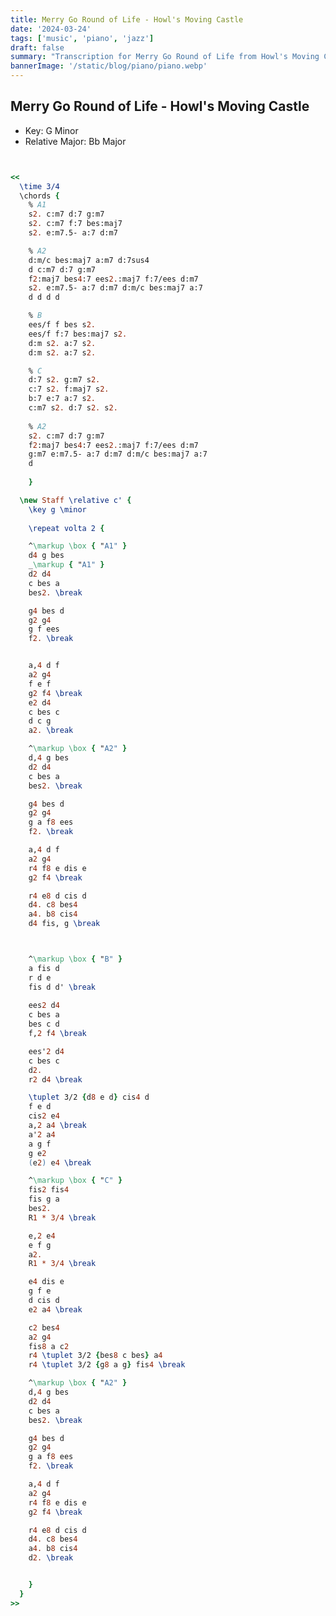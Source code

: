 ```yaml
---
title: Merry Go Round of Life - Howl's Moving Castle
date: '2024-03-24'
tags: ['music', 'piano', 'jazz']
draft: false
summary: "Transcription for Merry Go Round of Life from Howl's Moving Castle"
bannerImage: '/static/blog/piano/piano.webp'
---
```


## Merry Go Round of Life - Howl's Moving Castle
- Key: G Minor
- Relative Major: Bb Major

```lilypond


<<
  \time 3/4
  \chords { 
    % A1
    s2. c:m7 d:7 g:m7 
    s2. c:m7 f:7 bes:maj7
    s2. e:m7.5- a:7 d:m7

    % A2
    d:m/c bes:maj7 a:m7 d:7sus4
    d c:m7 d:7 g:m7
    f2:maj7 bes4:7 ees2.:maj7 f:7/ees d:m7
    s2. e:m7.5- a:7 d:m7 d:m/c bes:maj7 a:7
    d d d d

    % B
    ees/f f bes s2. 
    ees/f f:7 bes:maj7 s2.
    d:m s2. a:7 s2.
    d:m s2. a:7 s2.

    % C
    d:7 s2. g:m7 s2.
    c:7 s2. f:maj7 s2.
    b:7 e:7 a:7 s2.
    c:m7 s2. d:7 s2. s2. 
    
    % A2
    s2. c:m7 d:7 g:m7
    f2:maj7 bes4:7 ees2.:maj7 f:7/ees d:m7
    g:m7 e:m7.5- a:7 d:m7 d:m/c bes:maj7 a:7
    d
    
    }

  \new Staff \relative c' {
    \key g \minor
    
    \repeat volta 2 {

    ^\markup \box { "A1" }
    d4 g bes
    _\markup { "A1" }
    d2 d4
    c bes a 
    bes2. \break

    g4 bes d 
    g2 g4
    g f ees 
    f2. \break


    a,4 d f 
    a2 g4
    f e f
    g2 f4 \break
    e2 d4
    c bes c
    d c g
    a2. \break

    ^\markup \box { "A2" }
    d,4 g bes
    d2 d4
    c bes a 
    bes2. \break

    g4 bes d
    g2 g4
    g a f8 ees
    f2. \break

    a,4 d f
    a2 g4
    r4 f8 e dis e
    g2 f4 \break

    r4 e8 d cis d
    d4. c8 bes4
    a4. b8 cis4
    d4 fis, g \break



    ^\markup \box { "B" }
    a fis d
    r d e 
    fis d d' \break
    
    ees2 d4
    c bes a
    bes c d
    f,2 f4 \break

    ees'2 d4
    c bes c
    d2. 
    r2 d4 \break

    \tuplet 3/2 {d8 e d} cis4 d
    f e d
    cis2 e4
    a,2 a4 \break
    a'2 a4
    a g f 
    g e2
    (e2) e4 \break

    ^\markup \box { "C" }
    fis2 fis4
    fis g a 
    bes2.
    R1 * 3/4 \break

    e,2 e4
    e f g 
    a2.
    R1 * 3/4 \break

    e4 dis e
    g f e
    d cis d
    e2 a4 \break

    c2 bes4
    a2 g4
    fis8 a c2
    r4 \tuplet 3/2 {bes8 c bes} a4
    r4 \tuplet 3/2 {g8 a g} fis4 \break

    ^\markup \box { "A2" }
    d,4 g bes
    d2 d4
    c bes a 
    bes2. \break

    g4 bes d
    g2 g4
    g a f8 ees
    f2. \break

    a,4 d f
    a2 g4
    r4 f8 e dis e
    g2 f4 \break

    r4 e8 d cis d
    d4. c8 bes4
    a4. b8 cis4
    d2. \break


    } 
  }
>>


```